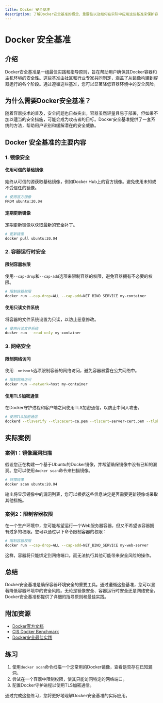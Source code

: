 ```yaml
---
title: Docker 安全基准
description: 了解Docker安全基准的概念、重要性以及如何在实际中应用这些基准来保护容器环境。
---
```


# Docker 安全基准

## 介绍

Docker安全基准是一组最佳实践和指导原则，旨在帮助用户确保其Docker容器和主机环境的安全性。这些基准由社区和行业专家共同制定，涵盖了从镜像构建到容器运行的各个阶段。通过遵循这些基准，您可以显著降低容器环境中的安全风险。

## 为什么需要Docker安全基准？

随着容器技术的普及，安全问题也日益突出。容器虽然轻量且易于部署，但如果不加以适当的安全措施，可能会成为攻击者的目标。Docker安全基准提供了一套系统的方法，帮助用户识别和缓解潜在的安全威胁。

## Docker 安全基准的主要内容

### 1. 镜像安全

#### 使用可信的基础镜像
始终从可信的源获取基础镜像，例如Docker Hub上的官方镜像。避免使用未知或不受信任的镜像。

```bash
# 使用官方镜像
FROM ubuntu:20.04
```

#### 定期更新镜像
定期更新镜像以获取最新的安全补丁。

```bash
# 更新镜像
docker pull ubuntu:20.04
```

### 2. 容器运行时安全

#### 限制容器权限
使用`--cap-drop`和`--cap-add`选项来限制容器的权限，避免容器拥有不必要的权限。

```bash
# 限制容器权限
docker run --cap-drop=ALL --cap-add=NET_BIND_SERVICE my-container
```

#### 使用只读文件系统
将容器的文件系统设置为只读，以防止恶意修改。

```bash
# 使用只读文件系统
docker run --read-only my-container
```

### 3. 网络安全

#### 限制网络访问
使用`--network`选项限制容器的网络访问，避免容器暴露在公共网络中。

```bash
# 限制网络访问
docker run --network=host my-container
```

#### 使用TLS加密通信
在Docker守护进程和客户端之间使用TLS加密通信，以防止中间人攻击。

```bash
# 使用TLS加密通信
dockerd --tlsverify --tlscacert=ca.pem --tlscert=server-cert.pem --tlskey=server-key.pem
```

## 实际案例

### 案例1：镜像漏洞扫描

假设您正在构建一个基于Ubuntu的Docker镜像，并希望确保镜像中没有已知的漏洞。您可以使用`docker scan`命令来扫描镜像。

```bash
# 扫描镜像
docker scan ubuntu:20.04
```

输出将显示镜像中的漏洞列表，您可以根据这些信息决定是否需要更新镜像或采取其他措施。

### 案例2：限制容器权限

在一个生产环境中，您可能希望运行一个Web服务器容器，但又不希望该容器拥有过多的权限。您可以通过以下命令限制容器的权限：

```bash
# 限制容器权限
docker run --cap-drop=ALL --cap-add=NET_BIND_SERVICE my-web-server
```

这样，容器将只能绑定到网络端口，而无法执行其他可能带来安全风险的操作。

## 总结

Docker安全基准是确保容器环境安全的重要工具。通过遵循这些基准，您可以显著降低容器环境中的安全风险。无论是镜像安全、容器运行时安全还是网络安全，Docker安全基准都提供了详细的指导原则和最佳实践。

## 附加资源

- [Docker官方文档](https://docs.docker.com/)
- [CIS Docker Benchmark](https://www.cisecurity.org/benchmark/docker/)
- [Docker安全最佳实践](https://docs.docker.com/engine/security/security/)

## 练习

1. 使用`docker scan`命令扫描一个您常用的Docker镜像，查看是否存在已知漏洞。
2. 尝试在一个容器中限制权限，使其只能访问特定的网络端口。
3. 配置Docker守护进程以使用TLS加密通信。

通过完成这些练习，您将更好地理解Docker安全基准的实际应用。